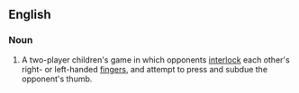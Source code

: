 ==English==
{{wikipedia|thumb wrestling}}
===Noun===
{{en-noun|head=[[thumb]] [[war]]}}

# {{games}} A two-player children's game in which opponents [[interlock]] each other's right- or left-handed [[fingers]], and attempt to press and subdue the opponent's thumb.
